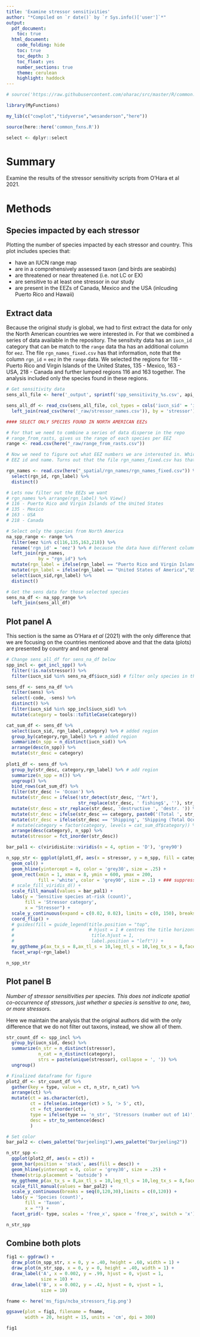```yaml
---
title: 'Examine stressor sensitivities'
author: "*Compiled on `r date()` by `r Sys.info()['user']`*"
output: 
  pdf_document:
    toc: true
  html_document:
    code_folding: hide
    toc: true
    toc_depth: 3
    toc_float: yes
    number_sections: true
    theme: cerulean
    highlight: haddock
---
```


``` r
# source('https://raw.githubusercontent.com/oharac/src/master/R/common.R')

library(MyFunctions)

my_lib(c("cowplot","tidyverse","wesanderson","here"))

source(here::here('common_fxns.R'))

select <- dplyr::select

```


# Summary

Examine the results of the stressor sensitivity scripts from O'Hara et al 2021.

# Methods

## Species impacted by each stressor

Plotting the number of species impacted by each stressor and country.  This plot includes species that:

* have an IUCN range map
* are in a comprehensively assessed taxon (and birds are seabirds)
* are threatened or near threatened (i.e. not LC or EX)
* are sensitive to at least one stressor in our study
* are present in the EEZs of Canada, Mexico and the USA (inlcuding Puerto Rico and Hawaii)


## Extract data

Because the original study is global, we had to first extract the data for only the North American countries we were interested in. For that we  combined a series of data available in the repository. The sensitvity data has an `iucn_id` category that can be match to the `range` data tha has an additional column for `eez`. The file `rgn_names_fixed.csv` has that information, note that the column `rgn_id` = `eez` in the `range` data. We selected the regions for 116 - Puerto Rico and Virgin Islands of the United States, 135 - Mexico, 163 - USA, 218 - Canada and further lumped regions 116 and 163 together. The analysis included only the species found in these regions.


```r

# Get sensitivity data
sens_all_file <- here('_output', sprintf('spp_sensitivity_%s.csv', api_version))

sens_all_df <- read_csv(sens_all_file, col_types = cols('iucn_sid' = 'i')) %>%
  left_join(read_csv(here('_raw/stressor_names.csv')), by = 'stressor')

#### SELECT ONLY SPECIES FOUND IN NORTH AMERICAN EEZs

# For that we need to combine a series of data disperse in the repo
# range_from_rasts, gives us the range of each species per EEZ
range <- read.csv(here("_raw/range_from_rasts.csv"))

# Now we need to figure out what EEZ numbers we are interested in. Which means we need to find the data that gives us 
# EEZ id and name. Turns out that the file rgn_names_fixed.csv has that information, note that the column rgn_id in such data = eez in the range data

rgn_names <- read.csv(here("_spatial/rgn_names/rgn_names_fixed.csv")) %>% 
  select(rgn_id, rgn_label) %>%
  distinct() 

# Lets now filter out the EEZs we want
# rgn_names %>% arrange(rgn_label) %>% View()
# 116 - Puerto Rico and Virgin Islands of the United States
# 135 - Mexico
# 163 - USA
# 218 - Canada

# Select only the species from North America
na_spp_range <- range %>% 
  filter(eez %in% c(116,135,163,218)) %>% 
  rename('rgn_id' = 'eez') %>% # because the data have different column names
  left_join(rgn_names,
            by = "rgn_id") %>% 
  mutate(rgn_label = ifelse(rgn_label == "Puerto Rico and Virgin Islands of the United States","United States of America",rgn_label)) %>% 
  mutate(rgn_label = ifelse(rgn_label == "United States of America","USA",rgn_label)) %>% 
  select(iucn_sid,rgn_label) %>% 
  distinct()

# Get the sens data for those selected species
sens_na_df <- na_spp_range %>% 
  left_join(sens_all_df) 


```

## Plot panel A

This section is the same as O'Hara *et al* (2021) with the only difference that we are focusing on the countries mentioned above and that the data (plots) are presented by country and not general

```r

# Change sens_all_df for sens_na_df below
spp_incl <- get_incl_spp() %>%
  filter(!is.na(stressor)) %>% 
  filter(iucn_sid %in% sens_na_df$iucn_sid) # filter only species in the region

sens_df <- sens_na_df %>%
  filter(sens) %>%
  select(-code, -sens) %>%
  distinct() %>%
  filter(iucn_sid %in% spp_incl$iucn_sid) %>%
  mutate(category = tools::toTitleCase(category))

cat_sum_df <- sens_df %>%
  select(iucn_sid, rgn_label,category) %>% # added region
  group_by(category,rgn_label) %>% # added region
  summarize(n_spp = n_distinct(iucn_sid)) %>%
  arrange(desc(n_spp)) %>%
  mutate(str_desc = category)
  
plot1_df <- sens_df %>%
  group_by(str_desc, category,rgn_label) %>% # add region
  summarize(n_spp = n()) %>%
  ungroup() %>%
  bind_rows(cat_sum_df) %>%
  filter(str_desc != 'Ocean') %>%
  mutate(str_desc = ifelse(!str_detect(str_desc, '^Art'), 
                           str_replace(str_desc, ' fishing$', ''), str_desc)) %>%
  mutate(str_desc = str_replace(str_desc, 'destructive ', 'destr. ')) %>%
  mutate(str_desc = ifelse(str_desc == category, paste0('(Total ', str_desc, ')'), str_desc)) %>%
  mutate(str_desc = ifelse(str_desc == 'Shipping', 'Shipping (Total Ocean-Based)', str_desc)) %>%
  # mutate(category = factor(category, levels = cat_sum_df$category)) %>%
  arrange(desc(category), n_spp) %>%
  mutate(stressor = fct_inorder(str_desc))

bar_pal1 <- c(viridisLite::viridis(n = 4, option = 'D'), 'grey90')

n_spp_str <- ggplot(plot1_df, aes(x = stressor, y = n_spp, fill = category)) +
  geom_col() +
  geom_hline(yintercept = 0, color = 'grey30', size = .25) +
  geom_rect(xmin = 1, xmax = 8, ymin = 600, ymax = 200, 
            fill = 'white', color = 'grey90', size = .1) + ### suppress gridlines behind legend
  # scale_fill_viridis_d() +
  scale_fill_manual(values = bar_pal1) +
  labs(y = 'Sensitive species at-risk (count)',
       fill = 'Stressor category',
       x = "Stressor") +
  scale_y_continuous(expand = c(0.02, 0.02), limits = c(0, 150), breaks = seq(0, 150, 25)) +
  coord_flip() +
  # guides(fill = guide_legend(title.position = "top", 
  #                            # hjust = 1 # centres the title horizontally
  #                             title.hjust = 1,
  #                             label.position = "left")) +
  my_ggtheme_p(ax_tx_s = 8,ax_tl_s = 10,leg_tl_s = 10,leg_tx_s = 8,facet_tx_s = 10,hjust = 0.5, leg_pos = "right") +
  facet_wrap(~rgn_label)

n_spp_str
```

## Plot panel B

*Number of stressor sensitivities per species. This does not indicate spatial co-occurrence of stressors, just whether a species is sensitive to one, two, or more stressors.*

Here we maintain the analysis that the original authors did with the only difference that we do not filter out taxons, instead, we show all of them.


```r

str_count_df <- spp_incl %>%
  group_by(iucn_sid, desc) %>%
  summarize(n_str = n_distinct(stressor),
            n_cat = n_distinct(category),
            strs = paste(unique(stressor), collapse = ', ')) %>% 
  ungroup()

# Finalized dataframe for figure
plot2_df <- str_count_df %>%
  gather(key = type, value = ct, n_str, n_cat) %>%
  arrange(ct) %>%
  mutate(ct = as.character(ct),
         ct = ifelse(as.integer(ct) > 5, '> 5', ct),
         ct = fct_inorder(ct),
         type = ifelse(type == 'n_str', 'Stressors (number out of 14)', 'Categories (number out of 4)'),
         desc = str_to_sentence(desc)
         ) 

# Set color
bar_pal2 <- c(wes_palette("Darjeeling1"),wes_palette("Darjeeling2"))

n_str_spp <-
  ggplot(plot2_df, aes(x = ct)) +
  geom_bar(position = 'stack', aes(fill = desc)) +
  geom_hline(yintercept = 0, color = 'grey30', size = .25) +
  theme(strip.placement = 'outside') +
  my_ggtheme_p(ax_tx_s = 8,ax_tl_s = 10,leg_tl_s = 10,leg_tx_s = 8,facet_tx_s = 10,hjust = 0.5, leg_pos = "right") +
  scale_fill_manual(values = bar_pal2) +
  scale_y_continuous(breaks = seq(0,120,30),limits = c(0,120)) +
  labs(y = 'Species (count)',
       fill = 'Taxon',
       x = "") +
  facet_grid(~ type, scales = 'free_x', space = 'free_x', switch = 'x')

n_str_spp
```


## Combine both plots

``` r

fig1 <- ggdraw() +
  draw_plot(n_spp_str, x = 0, y = .40, height = .60, width = 1) +
  draw_plot(n_str_spp, x = 0, y = 0, height = .40, width = 1) +
  draw_label('A', x = 0.002, y = .99, hjust = 0, vjust = 1, 
             size = 10) +
  draw_label('B', x = 0.002, y = .42, hjust = 0, vjust = 1, 
             size = 10)

fname <- here('ms_figs/ncba_stressors_fig.png')

ggsave(plot = fig1, filename = fname, 
       width = 20, height = 15, units = 'cm', dpi = 300)

fig1
```

